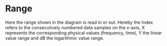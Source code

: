 # Range
Here the range shown in the diagram is read in or out. Hereby the Index refers to the consecutively numbered data samples on the x-axis, X represents the corresponding physical values (frequency, time), Y the linear value range and dB the logarithmic value range.
